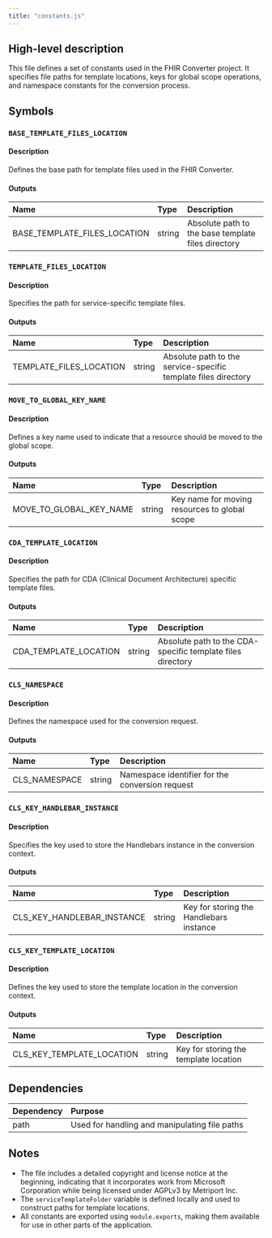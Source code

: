 ```yaml
---
title: "constants.js"
---
```


## High-level description
This file defines a set of constants used in the FHIR Converter project. It specifies file paths for template locations, keys for global scope operations, and namespace constants for the conversion process.

## Symbols

### `BASE_TEMPLATE_FILES_LOCATION`
#### Description
Defines the base path for template files used in the FHIR Converter.

#### Outputs
| Name | Type | Description |
|:-----|:-----|:------------|
| BASE_TEMPLATE_FILES_LOCATION | string | Absolute path to the base template files directory |

### `TEMPLATE_FILES_LOCATION`
#### Description
Specifies the path for service-specific template files.

#### Outputs
| Name | Type | Description |
|:-----|:-----|:------------|
| TEMPLATE_FILES_LOCATION | string | Absolute path to the service-specific template files directory |

### `MOVE_TO_GLOBAL_KEY_NAME`
#### Description
Defines a key name used to indicate that a resource should be moved to the global scope.

#### Outputs
| Name | Type | Description |
|:-----|:-----|:------------|
| MOVE_TO_GLOBAL_KEY_NAME | string | Key name for moving resources to global scope |

### `CDA_TEMPLATE_LOCATION`
#### Description
Specifies the path for CDA (Clinical Document Architecture) specific template files.

#### Outputs
| Name | Type | Description |
|:-----|:-----|:------------|
| CDA_TEMPLATE_LOCATION | string | Absolute path to the CDA-specific template files directory |

### `CLS_NAMESPACE`
#### Description
Defines the namespace used for the conversion request.

#### Outputs
| Name | Type | Description |
|:-----|:-----|:------------|
| CLS_NAMESPACE | string | Namespace identifier for the conversion request |

### `CLS_KEY_HANDLEBAR_INSTANCE`
#### Description
Specifies the key used to store the Handlebars instance in the conversion context.

#### Outputs
| Name | Type | Description |
|:-----|:-----|:------------|
| CLS_KEY_HANDLEBAR_INSTANCE | string | Key for storing the Handlebars instance |

### `CLS_KEY_TEMPLATE_LOCATION`
#### Description
Defines the key used to store the template location in the conversion context.

#### Outputs
| Name | Type | Description |
|:-----|:-----|:------------|
| CLS_KEY_TEMPLATE_LOCATION | string | Key for storing the template location |

## Dependencies
| Dependency | Purpose |
|:-----------|:--------|
| path | Used for handling and manipulating file paths |

## Notes
- The file includes a detailed copyright and license notice at the beginning, indicating that it incorporates work from Microsoft Corporation while being licensed under AGPLv3 by Metriport Inc.
- The `serviceTemplateFolder` variable is defined locally and used to construct paths for template locations.
- All constants are exported using `module.exports`, making them available for use in other parts of the application.